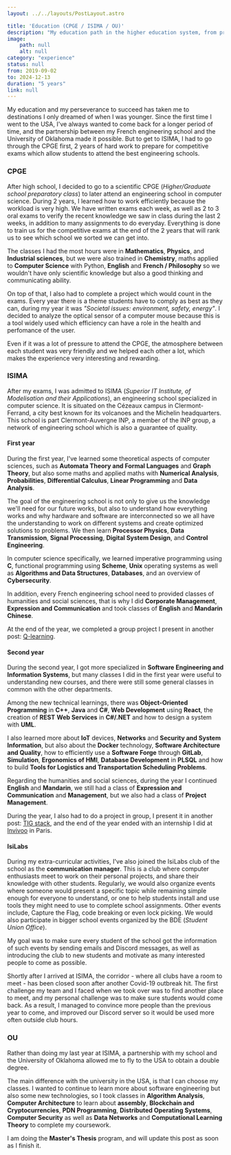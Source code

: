```yaml
---
layout: ../../layouts/PostLayout.astro

title: 'Education (CPGE / ISIMA / OU)'
description: "My education path in the higher education system, from preparatory class through engineering school to Master's degree."
image:
    path: null
    alt: null
category: "experience"
status: null
from: 2019-09-02
to: 2024-12-13
duration: "5 years"
link: null
---
```


My education and my perseverance to succeed has taken me to destinations I only dreamed of when I was younger. Since the first time I went to the USA, I've always wanted to come back for a longer period of time, and the partnership between my French engineering school and the University of Oklahoma made it possible. But to get to ISIMA, I had to go through the CPGE first, 2 years of hard work to prepare for competitive exams which allow students to attend the best engineering schools.


### CPGE

After high school, I decided to go to a scientific CPGE (*Higher/Graduate school preparatory class*) to later attend an engineering school in computer science. During 2 years, I learned how to work efficiently because the workload is very high. We have written exams each week, as well as 2 to 3 oral exams to verify the recent knowledge we saw in class during the last 2 weeks, in addition to many assignments to do everyday. Everything is done to train us for the competitive exams at the end of the 2 years that will rank us to see which school we sorted we can get into.

The classes I had the most hours were in **Mathematics**, **Physics**, and **Industrial sciences**, but we were also trained in **Chemistry**, maths applied to **Computer Science** with Python, **English** and **French / Philosophy** so we wouldn't have only scientific knowledge but also a good thinking and communicating ability.

On top of that, I also had to complete a project which would count in the exams. Every year there is a theme students have to comply as best as they can, during my year it was *"Societal issues: environment, safety, energy"*. I decided to analyze the optical sensor of a computer mouse because this is a tool widely used which efficiency can have a role in the health and perfomance of the user.

Even if it was a lot of pressure to attend the CPGE, the atmosphere between each student was very friendly and we helped each other a lot, which makes the experience very interesting and rewarding.


### ISIMA

After my exams, I was admitted to ISIMA (*Superior IT Institute, of Modelisation and their Applications*), an engineering school specialized in computer science. It is situated on the Cézeaux campus in Clermont-Ferrand, a city best known for its volcanoes and the Michelin headquarters. This school is part Clermont-Auvergne INP, a member of the INP group, a network of engineering school which is also a guarantee of quality.

#### First year

During the first year, I've learned some theoretical aspects of computer sciences, such as **Automata Theory and Formal Languages** and **Graph Theory**, but also some maths and applied maths with **Numerical Analysis**, **Probabilities**, **Differential Calculus**, **Linear Programming** and **Data Analysis**.

The goal of the engineering school is not only to give us the knowledge we'll need for our future works, but also to understand how everything works and why hardware and software are interconnected so we all have the understanding to work on different systems and create optimized solutions to problems. We then learn **Processor Physics**, **Data Transmission**, **Signal Processing**, **Digital System Design**, and **Control Engineering**.

In computer science specifically, we learned imperative programming using **C**, functional programming using **Scheme**, **Unix** operating systems as well as **Algorithms and Data Structures**, **Databases**, and an overview of **Cybersecurity**.

In addition, every French engineering school need to provided classes of humanities and social sciences, that is why I did **Corporate Management**, **Expression and Communication** and took classes of **English** and **Mandarin Chinese**.

At the end of the year, we completed a group project I present in another post: [Q-learning](./q_learning).

#### Second year

During the second year, I got more specialized in **Software Engineering and Information Systems**, but many classes I did in the first year were useful to understanding new courses, and there were still some general classes in common with the other departments.

Among the new technical learnings, there was **Object-Oriented Programming** in **C++**, **Java** and **C#**, **Web Development** using **React**, the creation of **REST** **Web Services** in **C#/.NET** and how to design a system with **UML**.

I also learned more about **IoT** devices, **Networks** and **Security and System Information**, but also about the **Docker** technology, **Software Architecture and Quality**, how to efficiently use a **Software Forge** through **GitLab**, **Simulation**, **Ergonomics of HMI**, **Database Development** in **PLSQL** and how to build **Tools for Logistics and Transportation Scheduling Problems**.

Regarding the humanities and social sciences, during the year I continued **English** and **Mandarin**, we still had a class of **Expression and Communication** and **Management**, but we also had a class of **Project Management**.

During the year, I also had to do a project in group, I present it in another post: [TIG stack](./tig_stack/), and the end of the year ended with an internship I did at [Invivoo](./invivoo) in Paris.

#### IsiLabs

During my extra-curricular activities, I've also joined the IsiLabs club of the school as the **communication manager**. This is a club where computer enthusiasts meet to work on their personal projects, and share their knowledge with other students. Regularly, we would also organize events where someone would present a specific topic while remaining simple enough for everyone to understand, or one to help students install and use tools they might need to use to complete school assignments. Other events include, Capture the Flag, code breaking or even lock picking. We would also participate in bigger school events organized by the BDE (*Student Union Office*).

My goal was to make sure every student of the school got the information of such events by sending emails and Discord messages, as well as introducing the club to new students and motivate as many interested people to come as possible.

Shortly after I arrived at ISIMA, the corridor - where all clubs have a room to meet - has been closed soon after another Covid-19 outbreak hit. The first challenge my team and I faced when we took over was to find another place to meet, and my personal challenge was to make sure students would come back. As a result, I managed to convince more people than the previous year to come, and improved our Discord server so it would be used more often outside club hours.


### OU

Rather than doing my last year at ISIMA, a partnership with my school and the University of Oklahoma allowed me to fly to the USA to obtain a double degree.

The main difference with the university in the USA, is that I can choose my classes. I wanted to continue to learn more about software engineering but also some new technologies, so I took classes in **Algorithm Analysis**, **Computer Architecture** to learn about **assembly**, **Blockchain and Cryptocurrencies**, **PDN Programming**, **Distributed Operating Systems**, **Computer Security** as well as **Data Networks** and **Computational Learning Theory** to complete my coursework.

I am doing the **Master's Thesis** program, and will update this post as soon as I finish it.
